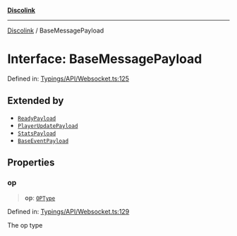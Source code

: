 [**Discolink**](../README.md)

***

[Discolink](../globals.md) / BaseMessagePayload

# Interface: BaseMessagePayload

Defined in: [Typings/API/Websocket.ts:125](https://github.com/Archayu/discolink/blob/ddfd70ea55cc6996bf3567765f64fb3824cd3f79/src/Typings/API/Websocket.ts#L125)

## Extended by

- [`ReadyPayload`](ReadyPayload.md)
- [`PlayerUpdatePayload`](PlayerUpdatePayload.md)
- [`StatsPayload`](StatsPayload.md)
- [`BaseEventPayload`](BaseEventPayload.md)

## Properties

### op

> **op**: [`OPType`](../enumerations/OPType.md)

Defined in: [Typings/API/Websocket.ts:129](https://github.com/Archayu/discolink/blob/ddfd70ea55cc6996bf3567765f64fb3824cd3f79/src/Typings/API/Websocket.ts#L129)

The op type
